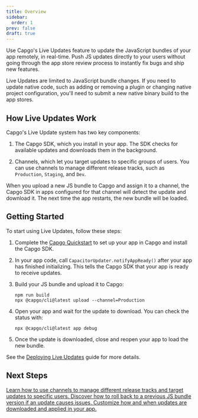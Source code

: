 ```yaml
---
title: Overview
sidebar:
  order: 1
prev: false
draft: true
---
```



Use Capgo's Live Updates feature to update the JavaScript bundles of your app remotely, in real-time. Push JS updates directly to your users without going through the app store review process to instantly fix bugs and ship new features.

<Aside>

Live Updates are limited to JavaScript bundle changes. If you need to update native code, such as adding or removing a plugin or changing native project configuration, you'll need to submit a new native binary build to the app stores.

</Aside>

## How Live Updates Work

Capgo's Live Update system has two key components:

1. The Capgo SDK, which you install in your app. The SDK checks for available updates and downloads them in the background.

2. Channels, which let you target updates to specific groups of users. You can use channels to manage different release tracks, such as `Production`, `Staging`, and `Dev`.

When you upload a new JS bundle to Capgo and assign it to a channel, the Capgo SDK in apps configured for that channel will detect the update and download it. The next time the app restarts, the new bundle will be loaded.

## Getting Started

To start using Live Updates, follow these steps:

<Steps>

1. Complete the [Capgo Quickstart](/docs/getting-started/quickstart) to set up your app in Capgo and install the Capgo SDK.

2. In your app code, call `CapacitorUpdater.notifyAppReady()` after your app has finished initializing. This tells the Capgo SDK that your app is ready to receive updates.

3. Build your JS bundle and upload it to Capgo:
   ```shell
   npm run build
   npx @capgo/cli@latest upload --channel=Production 
   ```

4. Open your app and wait for the update to download. You can check the status with:
   ```shell
   npx @capgo/cli@latest app debug
   ```

5. Once the update is downloaded, close and reopen your app to load the new bundle.

</Steps>

See the [Deploying Live Updates](/docs/getting-started/deploy) guide for more details.


## Next Steps

<CardGrid stagger>
  <a href="/docs/live-updates/channels/">
    <Card title="Channels" icon="bars">
      Learn how to use channels to manage different release tracks and target updates to specific users.
    </Card>
  </a>

  <a href="/docs/live-updates/rollbacks/">
    <Card title="Rollbacks" icon="left-arrow">
      Discover how to roll back to a previous JS bundle version if an update causes issues.
    </Card>
  </a>

  <a href="/docs/live-updates/update-behavior/">
    <Card title="Update Behavior" icon="setting">
      Customize how and when updates are downloaded and applied in your app.  
    </Card>
  </a>
</CardGrid>
